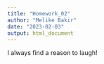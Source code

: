 ```yaml
---
title: "Homework_02"
author: "Melike Bakir"
date: "2023-02-03"
output: html_document
---
```


I always find a reason to laugh!

